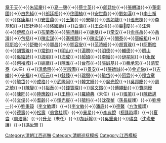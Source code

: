 <noinclude>{{CJK-New-Char|2032D|ver=B}}</noinclude>{{navbox
|name = 清朝江西巡抚
|title = [[清朝]][[江西巡抚]]
|state = {{{state|collapsed}}}
|groupstyle = text-align:center;
|image = 
|group1 = 
|list1 = [[李翔鳳]]{{→}}[[章于天]]{{→}}[[朱延慶]]{{→}}[[夏一鶚]]{{→}}[[蔡士英]]{{→}}[[郎廷佐]]{{→}}[[張朝璘]]{{→}}[[董衛國]]{{→}}[[白色純]]{{→}}[[郎廷相]]{{→}}[[佟國楨]]{{→}}[[安世鼎]]{{→}}[[劉如漢]]{{→}}[[李士禎]]{{→}}[[佟康年]]{{→}}[[安世鼎]]{{→}}[[王騭]]{{→}}[[宋犖]]{{→}}[[馬如龍 (清朝官員)|馬如龍]]{{→}}[[張志棟]]{{→}}[[李基和]]{{→}}[[郎廷極]]{{→}}[[佟國勷]]{{→}}[[白潢]]{{→}}[[王企埥]]{{→}}[[裴𠌭度]]{{→}}[[汪漋]]{{→}}[[伊都立]]{{→}}[[布蘭泰]]{{→}}[[張坦麟]]{{→}}[[謝旻]]{{→}}[[常安 (清朝官員)|常安]]{{→}}[[俞兆岳]]{{→}}[[岳濬]]{{→}}[[包括]]{{→}}[[陳宏謀]]{{→}}[[塞楞額]]{{→}}[[陳宏謀]]{{→}}[[開泰 (清朝官員)|開泰]]{{→}}[[唐綏祖]]{{→}}[[阿斯哈]]{{→}}[[舒輅]]{{→}}[[鄂昌]]{{→}}[[鄂容安]]{{→}}[[范時綬]]{{→}}[[胡寳瑔]]{{→}}[[阿斯哈]]{{→}}[[胡寳瑔]]{{→}}[[常鈞]]{{→}}[[明山 (清朝官員)|明山]]{{→}}[[湯聘]]{{→}}[[明德 (清朝官員)|明德]]{{→}}[[輔德]]{{→}}[[明山 (清朝官員)|明山]]{{→}}[[吳紹詩]]{{→}}[[海明]]{{→}}[[海成]]{{→}}[[郝碩]]{{→}}[[李綬]]{{→}}[[伊星阿]]{{→}}[[永保 (清)|永保]]{{→}}[[何裕城]]{{→}}[[姚棻]]{{→}}[[陳淮]]{{→}}[[台布]]{{→}}[[張誠基]]{{→}}[[秦承恩]]{{→}}[[清安泰]]（未任）{{→}}[[溫承惠]]{{→}}[[李殿圖]]{{→}}[[景安]]{{→}}[[張師誠]]{{→}}[[金光悌]]{{→}}[[吉綸]]{{→}}[[先福]]{{→}}[[阮元]]{{→}}[[錢臻]]{{→}}[[瑺弼]]{{→}}[[毓岱]]{{→}}[[阿霖]]{{→}}[[程含章]]{{→}}[[毓岱]]{{→}}[[成格]]{{→}}[[武隆阿]]{{→}}[[韓文綺]]{{→}}[[吳光悅]]{{→}}[[吳邦慶]]{{→}}[[周之琦]]{{→}}[[陳鑾]]{{→}}[[裕泰]]{{→}}[[錢寶琛]]{{→}}[[吳文鎔]]{{→}}[[傅繩動]]{{→}}[[費開綬]]{{→}}[[陳阡]]{{→}}[[陸應穀]]{{→}}[[王檀]]{{→}}[[羅繞典]]（未任）{{→}}[[張芾]]{{→}}[[陳啟邁]]{{→}}[[文俊]]{{→}}[[耆齡 (紅帶子)|耆齡]]{{→}}[[惲光宸]]{{→}}[[毓科]]{{→}}[[沈葆楨]]（[[孫長紱]]護）{{→}}[[劉坤一]]{{→}}[[劉秉璋]]（[[李文敏]]護）{{→}}[[李文敏]]{{→}}[[潘霨]]{{→}}[[德馨 (清朝官員)|德馨]]（[[方汝冀]]護）{{→}}[[德壽 (清朝)|德壽]]{{→}}[[松壽_(閩浙總督)|松壽]]（[[翁曾桂]]護）{{→}}[[景星 (清朝)|景星]]{{→}}[[李典銳]]（[[柯逢時]]護）{{→}}[[夏旹]]（[[周浩]]護）{{→}}[[升允]]（未任）{{→}}[[胡廷幹]]{{→}}[[吳重憙]]{{→}}[[瑞良]]（[[沈瑜慶]]護）{{→}}[[馮汝騤]]
}}<noinclude>
[[Category:清朝江西巡撫]]
[[Category:清朝巡抚模板]]
[[Category:江西模板]]
</noinclude>